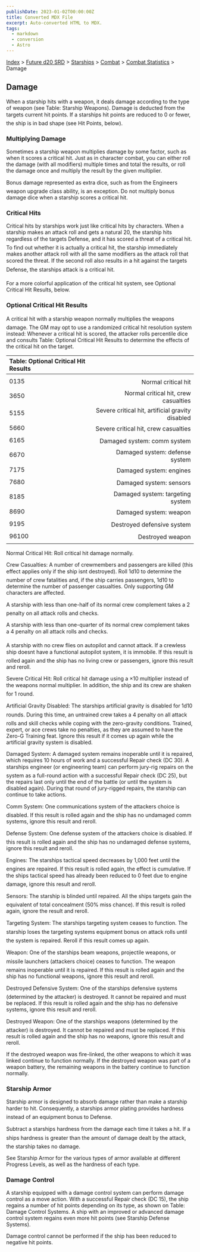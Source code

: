 ```yaml
---
publishDate: 2023-01-02T00:00:00Z
title: Converted MDX File
excerpt: Auto-converted HTML to MDX.
tags:
  - markdown
  - conversion
  - Astro
---
```






[Index](-index) > [Future d20 SRD](future-d20-srd-index) > [Starships](future-d20-srd-starships-index) > [Combat](future-d20-srd-starships-combat-index) > [Combat Statistics](future-d20-srd-starships-combat-combat-statistics-index) > Damage




## Damage


When a starship hits with a weapon, it deals damage according to the type of weapon (see Table: Starship Weapons). Damage is deducted from the targets current hit points. If a starships hit points are reduced to 0 or fewer, the ship is in bad shape (see Hit Points, below).


### Multiplying Damage


Sometimes a starship weapon multiplies damage by some factor, such as when it scores a critical hit. Just as in character combat, you can either roll the damage (with all modifiers) multiple times and total the results, or roll the damage once and multiply the result by the given multiplier.


Bonus damage represented as extra dice, such as from the Engineers weapon upgrade class ability, is an exception. Do not multiply bonus damage dice when a starship scores a critical hit.


### Critical Hits


Critical hits by starships work just like critical hits by characters. When a starship makes an attack roll and gets a natural 20, the starship hits regardless of the targets Defense, and it has scored a threat of a critical hit. To find out whether it is actually a critical hit, the starship immediately makes another attack roll with all the same modifiers as the attack roll that scored the threat. If the second roll also results in a hit against the targets Defense, the starships attack is a critical hit.


For a more colorful application of the critical hit system, see Optional Critical Hit Results, below.


### Optional Critical Hit Results


A critical hit with a starship weapon normally multiplies the weapons damage. The GM may opt to use a randomized critical hit resolution system instead: Whenever a critical hit is scored, the attacker rolls percentile dice and consults Table: Optional Critical Hit Results to determine the effects of the critical hit on the target.


| Table: Optional Critical Hit Results |  |
| :-------------------------------------- | --: |
|  |  |
| 0135 | Normal critical hit |
| 3650 | Normal critical hit, crew casualties |
| 5155 | Severe critical hit, artificial gravity disabled |
| 5660 | Severe critical hit, crew casualties |
| 6165 | Damaged system: comm system |
| 6670 | Damaged system: defense system |
| 7175 | Damaged system: engines |
| 7680 | Damaged system: sensors |
| 8185 | Damaged system: targeting system |
| 8690 | Damaged system: weapon |
| 9195 | Destroyed defensive system |
| 96100 | Destroyed weapon |



Normal Critical Hit: Roll critical hit damage normally.


Crew Casualties: A number of crewmembers and passengers are killed (this effect applies only if the ship isnt destroyed). Roll 1d10 to determine the number of crew fatalities and, if the ship carries passengers, 1d10 to determine the number of passenger casualties. Only supporting GM characters are affected.


A starship with less than one-half of its normal crew complement takes a 2 penalty on all attack rolls and checks.


A starship with less than one-quarter of its normal crew complement takes a 4 penalty on all attack rolls and checks.


A starship with no crew flies on autopilot and cannot attack. If a crewless ship doesnt have a functional autopilot system, it is immobile. If this result is rolled again and the ship has no living crew or passengers, ignore this result and reroll.


Severe Critical Hit: Roll critical hit damage using a ×10 multiplier instead of the weapons normal multiplier. In addition, the ship and its crew are shaken for 1 round.


Artificial Gravity Disabled: The starships artificial gravity is disabled for 1d10 rounds. During this time, an untrained crew takes a 4 penalty on all attack rolls and skill checks while coping with the zero-gravity conditions. Trained, expert, or ace crews take no penalties, as they are assumed to have the Zero-G Training feat. Ignore this result if it comes up again while the artificial gravity system is disabled.


Damaged System: A damaged system remains inoperable until it is repaired, which requires 10 hours of work and a successful Repair check (DC 30). A starships engineer (or engineering team) can perform jury-rig repairs on the system as a full-round action with a successful Repair check (DC 25), but the repairs last only until the end of the battle (or until the system is disabled again). During that round of jury-rigged repairs, the starship can continue to take actions.


Comm System: One communications system of the attackers choice is disabled. If this result is rolled again and the ship has no undamaged comm systems, ignore this result and reroll.


Defense System: One defense system of the attackers choice is disabled. If this result is rolled again and the ship has no undamaged defense systems, ignore this result and reroll.


Engines: The starships tactical speed decreases by 1,000 feet until the engines are repaired. If this result is rolled again, the effect is cumulative. If the ships tactical speed has already been reduced to 0 feet due to engine damage, ignore this result and reroll.


Sensors: The starship is blinded until repaired. All the ships targets gain the equivalent of total concealment (50% miss chance). If this result is rolled again, ignore the result and reroll.


Targeting System: The starships targeting system ceases to function. The starship loses the targeting systems equipment bonus on attack rolls until the system is repaired. Reroll if this result comes up again.


Weapon: One of the starships beam weapons, projectile weapons, or missile launchers (attackers choice) ceases to function. The weapon remains inoperable until it is repaired. If this result is rolled again and the ship has no functional weapons, ignore this result and reroll.


Destroyed Defensive System: One of the starships defensive systems (determined by the attacker) is destroyed. It cannot be repaired and must be replaced. If this result is rolled again and the ship has no defensive systems, ignore this result and reroll.


Destroyed Weapon: One of the starships weapons (determined by the attacker) is destroyed. It cannot be repaired and must be replaced. If this result is rolled again and the ship has no weapons, ignore this result and reroll.


If the destroyed weapon was fire-linked, the other weapons to which it was linked continue to function normally. If the destroyed weapon was part of a weapon battery, the remaining weapons in the battery continue to function normally.


### Starship Armor


Starship armor is designed to absorb damage rather than make a starship harder to hit. Consequently, a starships armor plating provides hardness instead of an equipment bonus to Defense.


Subtract a starships hardness from the damage each time it takes a hit. If a ships hardness is greater than the amount of damage dealt by the attack, the starship takes no damage.


See Starship Armor for the various types of armor available at different Progress Levels, as well as the hardness of each type.


### Damage Control


A starship equipped with a damage control system can perform damage control as a move action. With a successful Repair check (DC 15), the ship regains a number of hit points depending on its type, as shown on Table: Damage Control Systems. A ship with an improved or advanced damage control system regains even more hit points (see Starship Defense Systems).


Damage control cannot be performed if the ship has been reduced to negative hit points.



